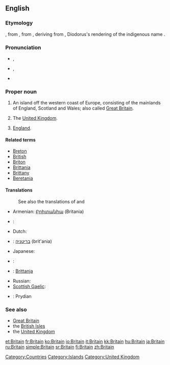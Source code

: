 {{wikipedia|dab=Britain}}
==English==

===Etymology===
{{etyl|enm}} {{term|Breteyne|lang=enm}}, from {{etyl|fro}} {{term|Bretaigne|lang=fro}}, from {{etyl|la}} {{term|Britannia|lang=la}}, deriving from {{etyl|grc}} {{term|Πρεττανία|sc=polytonic|tr=Prettania|lang=grc}}, Diodorus's rendering of the indigenous name {{term|pretani}}.

===Pronunciation===
* {{a|UK}} {{IPA|/ˈbɹɪt.ən/}}, {{SAMPA|/"brIt(@)n/}}
* {{a|US}} {{IPA|/ˈbɹɪt.ɪn/}}, {{SAMPA|/br\`ItIn/}}
* {{rhymes|ɪtən}}

===Proper noun===
{{en-proper-noun}}

# An island off the western coast of Europe, consisting of the mainlands of England, Scotland and Wales; also called [[Great Britain]].
# {{context|loosely}} The [[United Kingdom]].
# {{context|loosely|_|but|_|erroneously}} [[England]].

====Related terms====
* [[Breton]]
* [[British]]
* [[Briton]]
* [[Brittania]]
* [[Brittany]]
* [[Beretania]]

====Translations====
{{trans-top|island}}
: See also the translations of {{term|Great Britain}} and {{term|British Isles}}
* Armenian: [[Բրիտանիա]] (Britania)
* {{ttbc|Croatian}}: {{t-|hr|Britanija|f}}
*Dutch: {{t|nl|Britannië|n}}
* {{ttbc|Hebrew}}: [[בריטניה]] (brit'ania)
* Japanese: {{t-|ja|ブリテン|tr=Buriten|sc=Jpan}}
{{trans-mid}}
* {{ttbc|Kurdish}}: {{ku-Arab|[[به‌ریتانیا]]}}
* {{ttbc|Maltese}}: [[Brittanja]]
* Russian: {{t+|ru|Британия|f|tr=Británija|sc=Cyrl}}
* [[Scottish Gaelic]]: {{t-|gd|Breatainn|f}}
* {{ttbc|Welsh}}: Prydian
{{trans-bottom}}

{{trans-see|United Kingdom}}

{{trans-see|England}}

===See also===
* [[Great Britain]]
* the [[British Isles]]
* the [[United Kingdom]]

[[Category:Countries]]
[[Category:Islands]]
[[Category:United Kingdom]]

[[et:Britain]]
[[fr:Britain]]
[[ko:Britain]]
[[io:Britain]]
[[it:Britain]]
[[kk:Britain]]
[[hu:Britain]]
[[ja:Britain]]
[[ru:Britain]]
[[simple:Britain]]
[[sr:Britain]]
[[fi:Britain]]
[[zh:Britain]]
